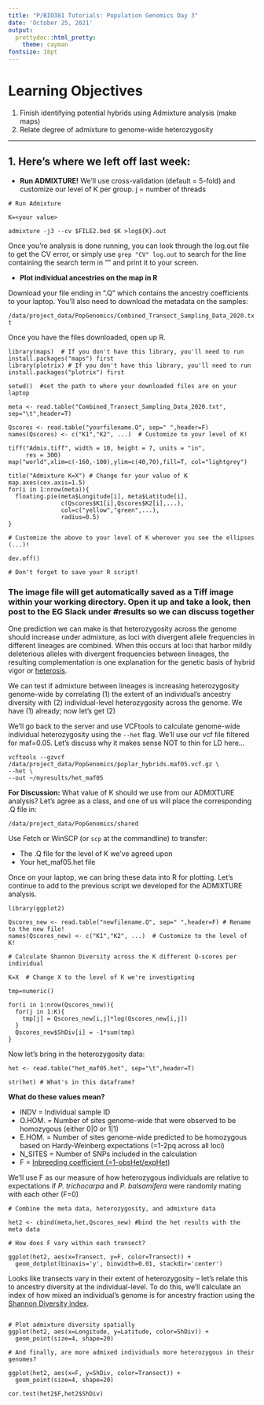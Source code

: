 ```yaml
---
title: "P/BIO381 Tutorials: Population Genomics Day 3"
date: 'October 25, 2021'
output:
  prettydoc::html_pretty:
    theme: cayman
fontsize: 18pt
---
```


# Learning Objectives

1. Finish identifying potential hybrids using Admixture analysis (make maps)
2. Relate degree of admixture to genome-wide heterozygosity

---

## 1. Here's where we left off last week:

* **Run ADMIXTURE!** We'll use cross-validation (default = 5-fold) and customize our level of K per group. j = number of threads

```
# Run Admixture 

K=<your value>

admixture -j3 --cv $FILE2.bed $K >log${K}.out

```

Once you're analysis is done running, you can look through the log.out file to get the CV error, or simply use `grep "CV" log.out` to search for the line containing the search term in "" and print it to your screen.

* **Plot individual ancestries on the map in R**

Download your file ending in ".Q" which contains the ancestry coefficients to your laptop. You'll also need to download the metadata on the samples:

`/data/project_data/PopGenomics/Combined_Transect_Sampling_Data_2020.txt` 

Once you have the files downloaded, open up R.

```
library(maps)  # If you don't have this library, you'll need to run install.packages("maps") first
library(plotrix) # If you don't have this library, you'll need to run install.packages("plotrix") first

setwd()  #set the path to where your downloaded files are on your laptop

meta <- read.table("Combined_Transect_Sampling_Data_2020.txt", sep="\t",header=T)  

Qscores <- read.table("yourfilename.Q", sep=" ",header=F)
names(Qscores) <- c("K1","K2", ...)  # Customize to your level of K!

tiff("Admix.tiff", width = 10, height = 7, units = "in",
     res = 300)
map("world",xlim=c(-160,-100),ylim=c(40,70),fill=T, col="lightgrey")

title("Admixture K=X") # Change for your value of K
map.axes(cex.axis=1.5)
for(i in 1:nrow(meta)){
  floating.pie(meta$Longitude[i], meta$Latitude[i], 
               c(Qscores$K1[i],Qscores$K2[i],...),
               col=c("yellow","green",...),
               radius=0.5)
}

# Customize the above to your level of K wherever you see the ellipses (...)!

dev.off()

# Don't forget to save your R script!

```
### The image file will get automatically saved as a Tiff image within your working directory.  Open it up and take a look, then post to the EG Slack under #results so we can discuss together

One prediction we can make is that heterozygosity across the genome should increase under admixture, as loci with divergent allele frequencies in different lineages are combined. When this occurs at loci that harbor mildly deleterious alleles with divergent frequencies between lineages, the resulting complementation is one explanation for the genetic basis of hybrid vigor or [heterosis](https://en.wikipedia.org/wiki/Heterosis). 

We can test if admixture between lineages is increasing heterozygosity genome-wide by correlating (1) the extent of an individual's ancestry diversity with (2) individual-level heterozygosity across the genome.  We have (1) already; now let's get (2)

We'll go back to the server and use VCFtools to calculate genome-wide individual heterozygosity using the `--het` flag. We'll use our vcf file filtered for maf=0.05. Let's discuss why it makes sense NOT to thin for LD here...

```
vcftools --gzvcf /data/project_data/PopGenomics/poplar_hybrids.maf05.vcf.gz \
--het \
--out ~/myresults/het_maf05
```

**For Discussion:**  What value of K should we use from our ADMIXTURE analysis? Let's agree as a class, and one of us will place the corresponding .Q file in:

`/data/project_data/PopGenomics/shared`

Use Fetch or WinSCP (or `scp` at the commandline) to transfer:

* The .Q file for the level of K we've agreed upon
* Your het_maf05.het file

Once on your laptop, we can bring these data into R for plotting. Let's continue to add to the previous script we developed for the ADMIXTURE analysis.


```
library(ggplot2)

Qscores_new <- read.table("newfilename.Q", sep=" ",header=F) # Rename to the new file!
names(Qscores_new) <- c("K1","K2", ...)  # Customize to the level of K!

# Calculate Shannon Diversity across the K different Q-scores per individual

K=X  # Change X to the level of K we're investigating

tmp=numeric()

for(i in 1:nrow(Qscores_new)){
  for(j in 1:K){
    tmp[j] = Qscores_new[i,j]*log(Qscores_new[i,j])
  }
  Qscores_new$ShDiv[i] = -1*sum(tmp)
}
```

Now let's bring in the heterozygosity data:

```
het <- read.table("het_maf05.het", sep="\t",header=T)

str(het) # What's in this dataframe?  
```
**What do these values mean?**

* INDV = Individual sample ID
* O.HOM. = Number of sites genome-wide that were observed to be homozygous (either 0|0 or 1|1)
* E.HOM. = Number of sites genome-wide predicted to be homozygous based on Hardy-Weinberg expectations (=1-2pq across all loci)
* N_SITES = Number of SNPs included in the calculation
* F = [Inbreeding coefficient (=1-obsHet/expHet)](https://en.wikipedia.org/wiki/F-statistics)

We'll use F as our measure of how heterozygous individuals are relative to expectations if *P. trichocarpa* and *P. balsamifera* were randomly mating with each other (F=0)

```
# Combine the meta data, heterozygosity, and admixture data

het2 <- cbind(meta,het,Qscores_new) #bind the het results with the meta data

# How does F vary within each transect?

ggplot(het2, aes(x=Transect, y=F, color=Transect)) +
  geom_dotplot(binaxis='y', binwidth=0.01, stackdir='center')

```

Looks like transects vary in their extent of heterozygosity -- let's relate this to ancestry diversity at the individual-level.  To do this, we'll calculate an index of how mixed an individual's genome is for ancestry fraction using the [Shannon Diversity index](https://en.wikipedia.org/wiki/Diversity_index#Shannon_index).

```

# Plot admixture diversity spatially
ggplot(het2, aes(x=Longitude, y=Latitude, color=ShDiv)) +
  geom_point(size=4, shape=20)

# And finally, are more admixed individuals more heterozygous in their genomes?

ggplot(het2, aes(x=F, y=ShDiv, color=Transect)) +
  geom_point(size=4, shape=20)

cor.test(het2$F,het2$ShDiv)

```

